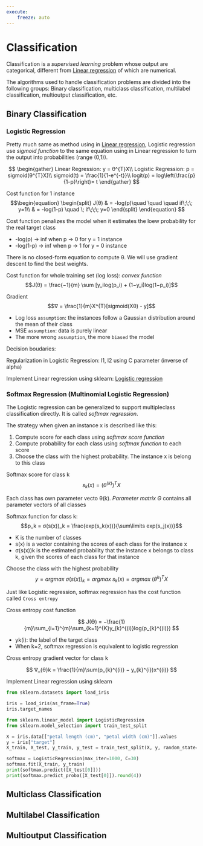 ```yaml
---
execute:
    freeze: auto
---
```


# Classification {#sec-classification}

Classification is a *supervised learning* problem whose output are categorical, different from [Linear regression](regression.qmd#linear-regression) of which are numerical. 

The algorithms used to handle classification problems are divided into the following groups: Binary classification, multiclass classification, multilabel classification, multioutput classification, etc.


## Binary Classification

### Logistic Regression 

Pretty much same as method using in [Linear regression](regression.qmd#linear-regression), Logistic regression use *sigmoid function* to the same equation using in Linear regression to turn the output into probabilities (range (0,1)).

$$
\begin{gather}
Linear Regression: y = θ^{T}X\\
Logistic Regression: p = sigmoid(θ^{T}X)\\
sigmoid(t) = \frac{1}{1-e^{-t}}\\
logit(p) = log\left(\frac{p}{1-p}\right)= t
\end{gather}
$$

Cost function for 1 instance
$$\begin{equation}
\begin{split}
J(θ) & = -log(p)\quad \quad \quad if\;\;\; y=1\\
 & = -log(1-p) \quad \; if\;\;\;  y=0
\end{split}
\end{equation}
$$

::: {.callout-note}
Cost function penalizes the model when it estimates the loew probability for the real target class

- -log(p) -> inf when p -> 0 for y = 1 instance\
- -log(1-p) -> inf when p -> 1 for y = 0 instance
:::

There is no closed-form equation to compute θ. We will use gradient descent to find the best weights.

Cost function for whole training set (log loss): *convex function*
$$J(θ) = \frac{−1}{m} \sum [y_ilog(p_i) + (1−y_i)log(1−p_i)]$$

Gradient
$$∇ = \frac{1}{m}X^{T}[sigmoid(Xθ) - y]$$

::: {.callout-important}
- Log loss `assumption`: the instances follow a Gaussian distribution around the mean of their class\
- MSE `assumption`: data is purely linear\
- The more wrong `assumption`, the more `biased` the model
:::

Decision boudaries: 


::: {.callout-tip}
Regularization in Logistic Regression: l1, l2 using C parameter (inverse of alpha)
:::

Implement Linear regression using sklearn: [Logistic regression](hands-on-classification.qmd#logistic-regression)


### Softmax Regression (Multinomial Logistic Regression)

The Logistic regression can be generalized to support multipleclass classification directly. It is called *softmax regression*. 

The strategy when given an instance x is described like this:

1. Compute score for each class using *softmax score function*
2. Compute probability for each class using *softmax function* to each score
3. Choose the class with the highest probability. The instance x is belong to this class

Softmax score for class k
$$s_k(x) = (θ^{(k)})^{T}X$$

::: {.callout-note}
Each class has own parameter vecto θ(k). *Parameter matrix Θ* contains all parameter vectors of all classes
:::

Softmax function for class k: 
$$p_k = σ(s(x))_k = \frac{exp(s_k(x))}{\sum\limits exp(s_j(x))}$$

- K is the number of classes\
- s(x) is a vector containing the scores of each class for the instance x\
- σ(s(x))k is the estimated probability that the instance x belongs to class k, given the scores of each class for that instance\

Choose the class with the highest probability
$$y= argmax\; σ(s(x))_k= argmax\;s_k(x) = argmax\; (θ^{k})^{T}X$$

Just like Logistic regression, softmax regression has the cost function called `Cross entropy`

Cross entropy cost function

$$
J(Θ) = −\frac{1}{m}\sum_{i=1}^{m}\sum_{k=1}^{K}y_{k}^{(i)}log(p_{k}^{(i)})
$$

::: {.callout-note}
- yk(i): the label of the target class\
- When k=2, softmax regression is equivalent to logistic regression
:::

Cross entropy gradient vector for class k

$$
∇_{θ}k = \frac{1}{m}\sum(p_{k}^{(i)} − y_{k}^{i})x^{(i)}
$$

Implement Linear regression using sklearn

```python
from sklearn.datasets import load_iris

iris = load_iris(as_frame=True)
iris.target_names
```

```python
from sklearn.linear_model import LogisticRegression
from sklearn.model_selection import train_test_split

X = iris.data[["petal length (cm)", "petal width (cm)"]].values
y = iris["target"]
X_train, X_test, y_train, y_test = train_test_split(X, y, random_state=42)

softmax = LogisticRegression(max_iter=1000, C=30)
softmax.fit(X_train, y_train)
print(softmax.predict([X_test[0]]))
print(softmax.predict_proba([X_test[0]]).round(4))
```


## Multiclass Classification



## Multilabel Classification



## Multioutput Classification



